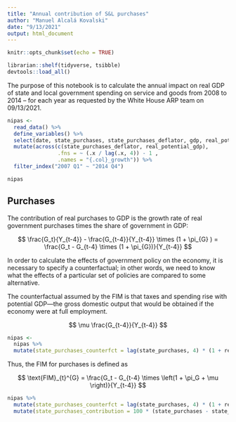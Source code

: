 ```yaml
---
title: "Annual contribution of S&L purchases"
author: "Manuel Alcalá Kovalski"
date: "9/13/2021"
output: html_document
---
```


```r
knitr::opts_chunk$set(echo = TRUE)
```

```r
librarian::shelf(tidyverse, tsibble)
devtools::load_all()
```

The purpose of this notebook is to calculate the annual impact on real GDP of state and local government spending on service and goods from 2008 to 2014 – for each year as requested by the White House ARP team on 09/13/2021.


```r
nipas <- 
  read_data() %>% 
  define_variables() %>% 
  select(date, state_purchases, state_purchases_deflator, gdp, real_potential_gdp) %>% 
  mutate(across(c(state_purchases_deflator, real_potential_gdp),
                .fns = ~ (.x / lag(.x, 4)) - 1 ,
                .names = "{.col}_growth")) %>% 
  filter_index("2007 Q1" ~ "2014 Q4")

nipas
```


## **Purchases**
The contribution of real purchases to GDP is the growth rate of real government purchases times the share of government in GDP:

$$
\frac{G_t}{Y_{t-4}} - \frac{G_{t-4}}{Y_{t-4}} \times (1 + \pi_{G} ) = \frac{G_t - G_{t-4} \times (1 + \pi_{G})}{Y_{t-4}}
$$

In order to calculate the effects of government policy on the economy, it is necessary to specify a counterfactual; in other words, we need to know what the effects of a particular set of policies are compared to some alternative.

The counterfactual assumed by the FIM is that taxes and spending rise with potential GDP---the gross domestic output that would be obtained if the economy were at full employment.

$$
\mu \frac{G_{t-4}}{Y_{t-4}}
$$
```r
nipas <- 
  nipas %>% 
  mutate(state_purchases_counterfct = lag(state_purchases, 4) * (1 + real_potential_gdp_growth + state_purchases_deflator_growth))
```

Thus, the FIM for purchases is defined as

$$
\text{FIM}_{t}^{G} = \frac{G_t - G_{t-4} \times \left(1 + \pi_G + \mu \right)}{Y_{t-4}}
$$




```r
nipas %>% 
  mutate(state_purchases_counterfct = lag(state_purchases, 4) * (1 + real_potential_gdp_growth + state_purchases_deflator_growth)) %>% 
  mutate(state_purchases_contribution = 100 * (state_purchases - state_purchases_counterfct) / lag(gdp, 4)) 
```

